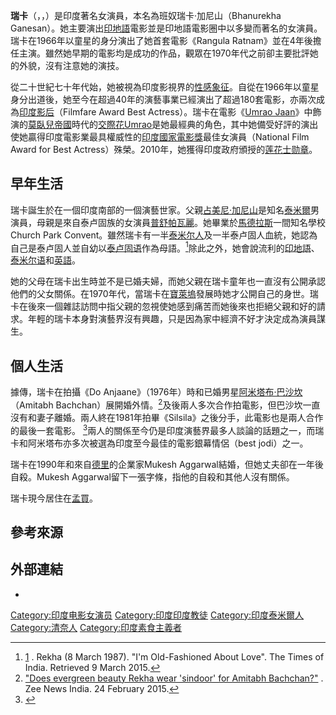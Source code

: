 {{Link style|time=2015-12-11T10:12:38+00:00}}
{{艺人
| 姓名     = 瑞卡
| 類型     = 女演員
| 圖片     = Rekha grace Filmfare Glamour & Style Awards 2016 (22) (cropped).jpg
| 圖片尺寸 = 250px
| 綽號     = 
| 國籍     = {{IND}}
| birthname = Bhanurekha Ganesan
| 出生日期 = {{birth date and age|1954|10|10}}
| 出生地點 = {{IND}}[[金奈|馬德拉斯]]
| 職業     = [[演員|演員]]
| 語言     = 
| 教育程度 = 
| 宗教信仰 = 
| 配偶     = {{marriage|Mukesh Agarwal|1990|1991}}
| 伴侶     = 
| 兒女     = 
| 父母     = [[占美尼·加尼山|占美尼·加尼山]]<br>[[普舒帕瓦麗|普舒帕瓦麗]]
| 亲属     = 
| 出道作   = 
| 出道日期 = 
| 代表作   =  
| 活躍年代 = 1966年至今
| 網站     = 
| IMDb    = 0004334
| 現任成員 = 
| 過往成員 = 
| nationalfilmawards= '''最佳女演員'''<br> 1981 ''[[:en:Umrao_Jaan_(1981_film)|Umrao Jaan]]''
| filmfareawards = '''最佳女演員''':<br />1980 ''[[:en:Khubsoorat|Khubsoorat]]''<br /> 1988 ''[[:en:Khoon_Bhari_Maang|Khoon Bhari Maang]]''
}}

'''瑞卡'''（{{lang-ta|ரேகா}}，{{lang-en|Rekha}}，{{bd|1954年|10月10日|catIdx=Rekha}}）是印度著名女演員，本名為班奴瑞卡·加尼山（Bhanurekha Ganesan）。她主要演出[[印地語|印地語]]電影並是印地語電影圈中以多變而著名的女演員。瑞卡在1966年以童星的身分演出了她首套電影《Rangula Ratnam》並在4年後擔任主演。雖然她早期的電影均是成功的作品，觀眾在1970年代之前卻主要批評她的外貌，沒有注意她的演技。

從二十世紀七十年代始，她被視為印度影視界的[[性感象征|性感象征]]。自從在1966年以童星身分出道後，她至今在超過40年的演藝事業已經演出了超過180套電影，亦兩次成為[[印度電影觀眾獎|印度影后]]（Filmfare Award Best Actress）。瑞卡在電影《[[:en:Umrao_Jaan_(1981_film)|Umrao Jaan]]》中飾演的[[莫臥兒帝國|莫臥兒帝國]]時代的[[交際花|交際花]]Umrao是她最經典的角色，其中她備受好評的演出使她贏得印度電影業最具權威性的[[印度國家電影獎|印度國家電影獎]]最佳女演員（National Film Award for Best Actress）殊榮。2010年，她獲得印度政府頒授的[[莲花士勋章|莲花士勋章]]。

== 早年生活 ==
瑞卡誕生於在一個印度南部的一個演藝世家。父親[[占美尼·加尼山|占美尼·加尼山]]是知名[[泰米爾|泰米爾]]男演員，母親是來自泰卢固族的女演員[[普舒帕瓦麗|普舒帕瓦麗]]。她畢業於[[金奈|馬德拉斯]]一間知名學校Church Park Convent。雖然瑞卡有一半[[泰米尔人|泰米尔人]]及一半泰卢固人血統，她認為自己是泰卢固人並自幼以[[泰卢固语|泰卢固语]]作為母語。<ref>[http://i1307.photobucket.com/albums/s594/PrimoCaptain/RekhaTelugu_zpsd584a8c6.png] {{Wayback|url=http://i1307.photobucket.com/albums/s594/PrimoCaptain/RekhaTelugu_zpsd584a8c6.png |date=20141129060544 }}. Rekha (8 March 1987). "I'm Old-Fashioned About Love". The Times of India. Retrieved 9 March 2015.</ref>除此之外，她會說流利的[[印地語|印地語]]、[[泰米尔语|泰米尔语]]和[[英語|英語]]。

她的父母在瑞卡出生時並不是已婚夫婦，而她父親在瑞卡童年也一直沒有公開承認他們的父女關係。在1970年代，當瑞卡在[[寶萊塢|寶萊塢]]發展時她才公開自己的身世。瑞卡在後來一個雜誌訪問中指父親的忽視使她感到痛苦而她後來也拒絕父親和好的請求。年輕的瑞卡本身對演藝界沒有興趣，只是因為家中經濟不好才決定成為演員謀生。

== 個人生活 ==
據傳，瑞卡在拍攝《Do Anjaane》（1976年）時和已婚男星[[阿米塔布·巴沙坎|阿米塔布·巴沙坎]]（Amitabh Bachchan）展開婚外情。<ref>[http://zeenews.india.com/entertainment/celebrity/does-evergreen-beauty-rekha-wear-sindoor-for-amitabh-bachchan_1551804.html "Does evergreen beauty Rekha wear 'sindoor' for Amitabh Bachchan?"] {{Wayback|url=http://zeenews.india.com/entertainment/celebrity/does-evergreen-beauty-rekha-wear-sindoor-for-amitabh-bachchan_1551804.html |date=20160304091238 }}. Zee News India. 24 February 2015.</ref>及後兩人多次合作拍電影，但巴沙坎一直沒有和妻子離婚。兩人終在1981年拍畢《Silsila》之後分手，此電影也是兩人合作的最後一套電影。 <ref>{{Cite web |url=https://in.lifestyle.yahoo.com/truth-behind-unfortunate-love-story-amitabh-rekha-050248622.html |title=雅虎印度Lifestyle: Unfortunate love stories: Amitabh & Rekha |access-date=2014-07-06 |archive-url=https://web.archive.org/web/20140715040306/https://in.lifestyle.yahoo.com/truth-behind-unfortunate-love-story-amitabh-rekha-050248622.html |archive-date=2014-07-15 |dead-url=yes }}</ref>兩人的關係至今仍是印度演藝界最多人談論的話題之一，而瑞卡和阿米塔布亦多次被選為印度至今最佳的電影銀幕情侶（best jodi）之一。

瑞卡在1990年和來自[[德里|德里]]的企業家Mukesh Aggarwal結婚，但她丈夫卻在一年後自殺。Mukesh Aggarwal留下一張字條，指他的自殺和其他人沒有關係。

瑞卡現今居住在[[孟買|孟買]]。

== 參考來源 ==
{{Reflist|2}}

== 外部連結 ==
{{Commonscat|Rekha}}
* {{imdb name|id=0004334}}

{{Authority control}}
{{DEFAULTSORT: Rekha}}

[[Category:印度电影女演员|Category:印度电影女演员]]
[[Category:印度印度教徒|Category:印度印度教徒]]
[[Category:印度泰米爾人|Category:印度泰米爾人]]
[[Category:清奈人|Category:清奈人]]
[[Category:印度素食主義者|Category:印度素食主義者]]